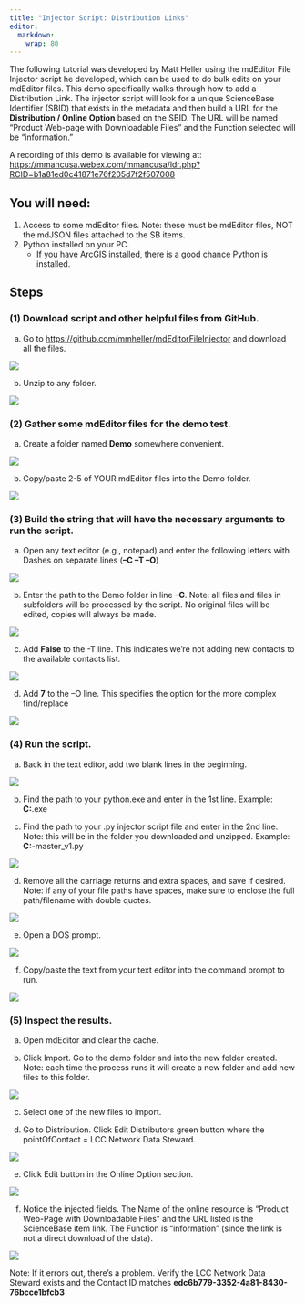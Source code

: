 ```yaml
---
title: "Injector Script: Distribution Links"
editor: 
  markdown: 
    wrap: 80
---
```


The following tutorial was developed by Matt Heller using the mdEditor File
Injector script he developed, which can be used to do bulk edits on your
mdEditor files. This demo specifically walks through how to add a Distribution
Link. The injector script will look for a unique ScienceBase Identifier (SBID)
that exists in the metadata and then build a URL for the **Distribution / Online
Option** based on the SBID. The URL will be named "Product Web-page with
Downloadable Files" and the Function selected will be "information."

A recording of this demo is available for viewing at:
<https://mmancusa.webex.com/mmancusa/ldr.php?RCID=b1a81ed0c41871e76f205d7f2f507008>

## You will need:

1.  Access to some mdEditor files. Note: these must be mdEditor files, NOT the
    mdJSON files attached to the SB items.
2.  Python installed on your PC.
    -   If you have ArcGIS installed, there is a good chance Python is
        installed.

## Steps

### (1) Download script and other helpful files from GitHub.

a.  Go to <https://github.com/mmheller/mdEditorFileInjector> and download all
    the files.

![](../.gitbook/assets/injector_download_script.png)

b.  Unzip to any folder.

![](../.gitbook/assets/injector_unzip.png)

### (2) Gather some mdEditor files for the demo test.

a.  Create a folder named **Demo** somewhere convenient.

![](../.gitbook/assets/injector_demo_folder.png)

b.  Copy/paste 2-5 of YOUR mdEditor files into the Demo folder.

![](../.gitbook/assets/injector_demo_files%20%281%29.png)

### (3) Build the string that will have the necessary arguments to run the script.

a.  Open any text editor (e.g., notepad) and enter the following letters with
    Dashes on separate lines (**–C –T –O**)

![](../.gitbook/assets/injector_script_b1.png)

b.  Enter the path to the Demo folder in line **–C**. Note: all files and files
    in subfolders will be processed by the script. No original files will be
    edited, copies will always be made.

![](../.gitbook/assets/injector_demo_path_paste_2.png)

c.  Add **False** to the -T line. This indicates we’re not adding new contacts
    to the available contacts list.

![](../.gitbook/assets/injector_script_b2.png)

d.  Add **7** to the –O line. This specifies the option for the more complex
    find/replace

![](../.gitbook/assets/injector_script_b3.png)

### (4) Run the script.

a.  Back in the text editor, add two blank lines in the beginning.

![](../.gitbook/assets/injector_script_b4.png)

b.  Find the path to your python.exe and enter in the 1st line. Example:
    **C:**\Python27\ArcGISx6410.6\python.exe

c.  Find the path to your .py injector script file and enter in the 2nd line.
    Note: this will be in the folder you downloaded and unzipped. Example:
    **C:**\Temp\mdEditorFileInjector-master\mdEditorFileInjector\_v1.py

![](../.gitbook/assets/injector_script_b5.png)

d.  Remove all the carriage returns and extra spaces, and save if desired. Note:
    if any of your file paths have spaces, make sure to enclose the full
    path/filename with double quotes.

![](../.gitbook/assets/injector_script_b6.png)

e.  Open a DOS prompt.

![](../.gitbook/assets/injector_dosprompt.png)

f.  Copy/paste the text from your text editor into the command prompt to run.

![](../.gitbook/assets/injector_dos_paste.png)

### (5) Inspect the results.

a.  Open mdEditor and clear the cache.

b.  Click Import. Go to the demo folder and into the new folder created. Note:
    each time the process runs it will create a new folder and add new files to
    this folder.

![](../.gitbook/assets/injector_newfiles.png)

c.  Select one of the new files to import.

d.  Go to Distribution. Click Edit Distributors green button where the
    pointOfContact = LCC Network Data Steward.

![](../.gitbook/assets/injector_editdistributors.png)

e.  Click Edit button in the Online Option section.

![](../.gitbook/assets/injector_distribution_onlineoption_edit.png)

f.  Notice the injected fields. The Name of the online resource is "Product
    Web-Page with Downloadable Files" and the URL listed is the ScienceBase item
    link. The Function is "information" (since the link is not a direct download
    of the data).

![](../.gitbook/assets/injector_distribution_onlineoption.png)

Note: If it errors out, there’s a problem. Verify the LCC Network Data Steward
exists and the Contact ID matches **edc6b779-3352-4a81-8430-76bcce1bfcb3**
